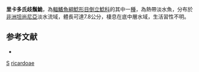 {{Speciesbox 
| taxon = Synodontis ricardoae
| authority = [[Seegers|Seegers]], 1996
| status = LC
| status_system= IUCN3.1
}}

'''里卡多氏歧鬚鮠'''，為[[輻鰭魚綱|輻鰭魚綱]][[鯰形目|鯰形目]][[倒立鯰科|倒立鯰科]]的其中一[[種|種]]，為熱帶淡水魚，分布於[[非洲|非洲]][[坦尚尼亞|坦尚尼亞]]淡水流域，體長可達7.8公分，棲息在底中層水域，生活習性不明。

==参考文献==
*{{FishBase_species|genus=Synodontis|species=ricardoae|year=2015|month=5}}

{{Taxonbar}}

[[Category:1996年描述的鱼类|S]]
[[Category:歧鬚鮠屬|ricardoae]]